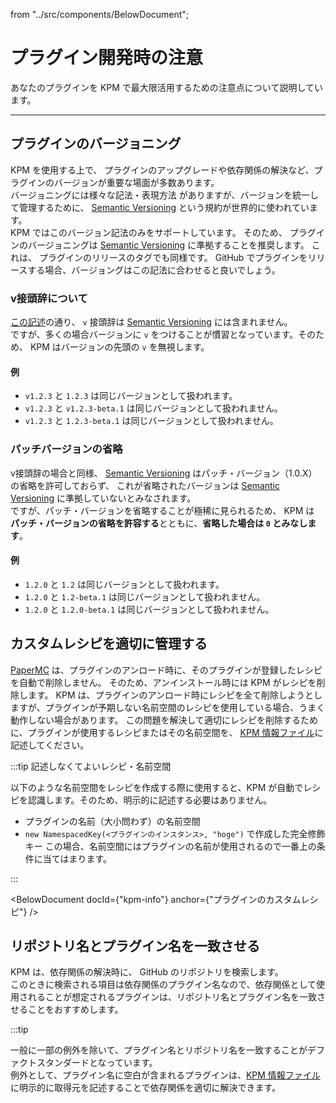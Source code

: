   from "../src/components/BelowDocument";


# プラグイン開発時の注意

あなたのプラグインを KPM で最大限活用するための注意点について説明しています。

---

## プラグインのバージョニング

KPM を使用する上で、 プラグインのアップグレードや依存関係の解決など、プラグインのバージョンが重要な場面が多数あります。  
バージョニングには様々な記法・表現方法 がありますが、バージョンを統一して管理するために、 [Semantic Versioning](https://semver.org/lang/ja/) という規約が世界的に使われています。  
KPM ではこのバージョン記法のみをサポートしています。 そのため、 プラグインのバージョニングは [Semantic Versioning](https://semver.org/lang/ja/) に準拠することを推奨します。
これは、 プラグインのリリースのタグでも同様です。 GitHub でプラグインをリリースする場合、バージョングはこの記法に合わせると良いでしょう。

### v接頭辞について

[この記述](https://semver.org/lang/ja/#v123はセマンティック-バージョンでしょうか)の通り、 `v` 接頭辞は [Semantic Versioning](https://semver.org/lang/ja/) には含まれません。  
ですが、多くの場合バージョンに `v` をつけることが慣習となっています。そのため、 KPM はバージョンの先頭の `v` を無視します。

#### 例

+ `v1.2.3` と `1.2.3` は同じバージョンとして扱われます。
+ `v1.2.3` と `v1.2.3-beta.1` は同じバージョンとして扱われません。
+ `v1.2.3` と `1.2.3-beta.1` は同じバージョンとして扱われません。

### パッチバージョンの省略

v接頭辞の場合と同様、 [Semantic Versioning](https://semver.org/lang/ja/) はパッチ・バージョン（1.0.X）の省略を許可しておらず、
これが省略されたバージョンは [Semantic Versioning](https://semver.org/lang/ja/) に準拠していないとみなされます。  
ですが、パッチ・バージョンを省略することが極稀に見られるため、 KPM は **パッチ・バージョンの省略を許容する**とともに、**省略した場合は `0` とみなします**。

#### 例

+ `1.2.0` と `1.2` は同じバージョンとして扱われます。
+ `1.2.0` と `1.2-beta.1` は同じバージョンとして扱われません。
+ `1.2.0` と `1.2.0-beta.1` は同じバージョンとして扱われません。

## カスタムレシピを適切に管理する

[PaperMC](https://papermc.io/) は、プラグインのアンロード時に、そのプラグインが登録したレシピを自動で削除しません。
そのため、アンインストール時には KPM がレシピを削除します。
KPM は、プラグインのアンロード時にレシピを全て削除しようとしますが、プラグインが予期しない名前空間のレシピを使用している場合、うまく動作しない場合があります。
この問題を解決して適切にレシピを削除するために、プラグインが使用するレシピまたはその名前空間を、 [KPM 情報ファイル](/dev-docs/kpm-api/kpm-info)に記述してください。

:::tip 記述しなくてよいレシピ・名前空間

以下のような名前空間をレシピを作成する際に使用すると、KPM が自動でレシピを認識します。そのため、明示的に記述する必要はありません。

+ プラグインの名前（大小問わず）の名前空間
+ `new NamespacedKey(<プラグインのインスタンス>, "hoge")` で作成した完全修飾キー
  この場合、名前空間にはプラグインの名前が使用されるので一番上の条件に当てはまります。

:::

<BelowDocument docId={"kpm-info"} anchor={"プラグインのカスタムレシピ"} /> 

## リポジトリ名とプラグイン名を一致させる

KPM は、依存関係の解決時に、 GitHub のリポジトリを検索します。  
このときに検索される項目は依存関係のプラグイン名なので、依存関係として使用されることが想定されるプラグインは、リポジトリ名とプラグイン名を一致させることをおすすめします。

:::tip

一般に一部の例外を除いて、プラグイン名とリポジトリ名を一致することがデファクトスタンダードとなっています。    
例外として、プラグイン名に空白が含まれるプラグインは、[KPM 情報ファイル](/dev-docs/kpm-api/kpm-info#依存先プラグインの解決クエリ)に明示的に取得元を記述することで依存関係を適切に解決できます。

